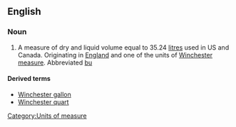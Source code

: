 ==English==
===Noun===
{{en-noun}}
# A measure of dry and liquid volume equal to 35.24 [[litre]]s used in US and Canada. Originating in [[England]] and one of the units of [[Winchester measure]].  Abbreviated [[bu]]

[[Category:Units of measure]]

====Derived terms====
*[[Winchester gallon]]
*[[Winchester quart]]